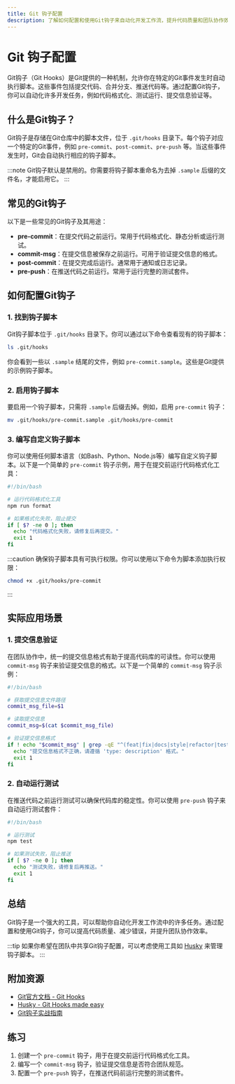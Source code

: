 ```yaml
---
title: Git 钩子配置
description: 了解如何配置和使用Git钩子来自动化开发工作流，提升代码质量和团队协作效率。
---
```


# Git 钩子配置

Git钩子（Git Hooks）是Git提供的一种机制，允许你在特定的Git事件发生时自动执行脚本。这些事件包括提交代码、合并分支、推送代码等。通过配置Git钩子，你可以自动化许多开发任务，例如代码格式化、测试运行、提交信息验证等。

## 什么是Git钩子？

Git钩子是存储在Git仓库中的脚本文件，位于 `.git/hooks` 目录下。每个钩子对应一个特定的Git事件，例如 `pre-commit`、`post-commit`、`pre-push` 等。当这些事件发生时，Git会自动执行相应的钩子脚本。

:::note
Git钩子默认是禁用的。你需要将钩子脚本重命名为去掉 `.sample` 后缀的文件名，才能启用它。
:::

## 常见的Git钩子

以下是一些常见的Git钩子及其用途：

- **pre-commit**：在提交代码之前运行。常用于代码格式化、静态分析或运行测试。
- **commit-msg**：在提交信息被保存之前运行。可用于验证提交信息的格式。
- **post-commit**：在提交完成后运行。通常用于通知或日志记录。
- **pre-push**：在推送代码之前运行。常用于运行完整的测试套件。

## 如何配置Git钩子

### 1. 找到钩子脚本

Git钩子脚本位于 `.git/hooks` 目录下。你可以通过以下命令查看现有的钩子脚本：

```bash
ls .git/hooks
```

你会看到一些以 `.sample` 结尾的文件，例如 `pre-commit.sample`。这些是Git提供的示例钩子脚本。

### 2. 启用钩子脚本

要启用一个钩子脚本，只需将 `.sample` 后缀去掉。例如，启用 `pre-commit` 钩子：

```bash
mv .git/hooks/pre-commit.sample .git/hooks/pre-commit
```

### 3. 编写自定义钩子脚本

你可以使用任何脚本语言（如Bash、Python、Node.js等）编写自定义钩子脚本。以下是一个简单的 `pre-commit` 钩子示例，用于在提交前运行代码格式化工具：

```bash
#!/bin/bash

# 运行代码格式化工具
npm run format

# 如果格式化失败，阻止提交
if [ $? -ne 0 ]; then
  echo "代码格式化失败，请修复后再提交。"
  exit 1
fi
```

:::caution
确保钩子脚本具有可执行权限。你可以使用以下命令为脚本添加执行权限：

```bash
chmod +x .git/hooks/pre-commit
```
:::

## 实际应用场景

### 1. 提交信息验证

在团队协作中，统一的提交信息格式有助于提高代码库的可读性。你可以使用 `commit-msg` 钩子来验证提交信息的格式。以下是一个简单的 `commit-msg` 钩子示例：

```bash
#!/bin/bash

# 获取提交信息文件路径
commit_msg_file=$1

# 读取提交信息
commit_msg=$(cat $commit_msg_file)

# 验证提交信息格式
if ! echo "$commit_msg" | grep -qE "^(feat|fix|docs|style|refactor|test|chore): .{10,}"; then
  echo "提交信息格式不正确，请遵循 'type: description' 格式。"
  exit 1
fi
```

### 2. 自动运行测试

在推送代码之前运行测试可以确保代码库的稳定性。你可以使用 `pre-push` 钩子来自动运行测试套件：

```bash
#!/bin/bash

# 运行测试
npm test

# 如果测试失败，阻止推送
if [ $? -ne 0 ]; then
  echo "测试失败，请修复后再推送。"
  exit 1
fi
```

## 总结

Git钩子是一个强大的工具，可以帮助你自动化开发工作流中的许多任务。通过配置和使用Git钩子，你可以提高代码质量、减少错误，并提升团队协作效率。

:::tip
如果你希望在团队中共享Git钩子配置，可以考虑使用工具如 [Husky](https://typicode.github.io/husky/) 来管理钩子脚本。
:::

## 附加资源

- [Git官方文档 - Git Hooks](https://git-scm.com/docs/githooks)
- [Husky - Git Hooks made easy](https://typicode.github.io/husky/)
- [Git钩子实战指南](https://www.atlassian.com/git/tutorials/git-hooks)

## 练习

1. 创建一个 `pre-commit` 钩子，用于在提交前运行代码格式化工具。
2. 编写一个 `commit-msg` 钩子，验证提交信息是否符合团队规范。
3. 配置一个 `pre-push` 钩子，在推送代码前运行完整的测试套件。
